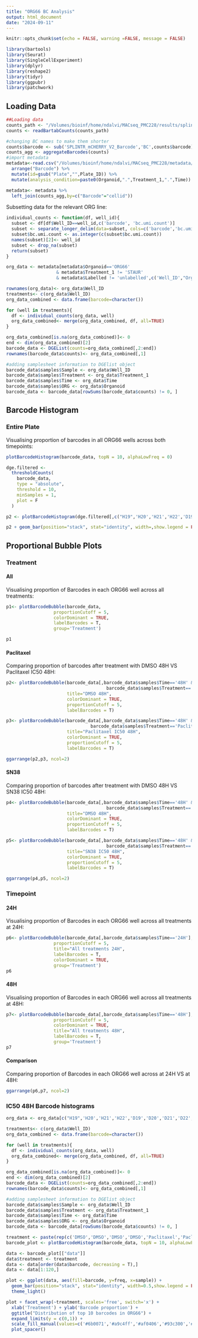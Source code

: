 ```yaml
---
title: "ORG66 BC Analysis"
output: html_document
date: "2024-09-11"
---
```


```r
knitr::opts_chunk$set(echo = FALSE, warning =FALSE, message = FALSE)
```

```r
library(bartools)
library(Seurat)
library(SingleCellExperiment)
library(dplyr)
library(reshape2)
library(tidyr)
library(ggpubr)
library(patchwork)
```

## Loading Data
```r
##Loading data
counts_path <- "/Volumes/bioinf/home/ndalvi/MACseq_PMC228/results/splintr/MGC-SA-7209-full/counts/MGC-SA-7209_S1.counts.tsv"
counts <- readBartabCounts(counts_path)

#changing BC names to make them shorter
counts$barcode <- sub('SPLINTR_mCHERRY_V2_Barcode','BC',counts$barcode)
counts_agg <- aggregateBarcodes(counts)
#import metadata
metadata<-read.csv("/Volumes/bioinf/home/ndalvi/MACseq_PMC228/metadata/PMC228.csv",header=T) %>%
  arrange("Barcode") %>%
  mutate(id=gsub("Plate","",Plate_ID)) %>%
  mutate(analysis_condition=paste0(Organoid,".",Treatment_1,".",Time))

metadata<- metadata %>%
  left_join(counts_agg,by=c("Barcode"="cellid"))

```

Subsetting data for the relevant ORG line:
```r
individual_counts <- function(df, well_id){
  subset <- df[df$Well_ID==well_id,c('barcode', 'bc.umi.count')]
  subset <- separate_longer_delim(data=subset, cols=c('barcode','bc.umi.count'),delim = ';')
  subset$bc.umi.count <- as.integer(c(subset$bc.umi.count))
  names(subset)[2]<- well_id
  subset <- drop_na(subset)
  return(subset)
}

org_data <- metadata[metadata$Organoid=='ORG66' 
                   & metadata$Treatment_1 != 'STAUR' 
                   & metadata$Labelled != 'unlabelled',c('Well_ID',"Organoid","Treatment_1",'Time',"barcode", "bc.umi.count")]

rownames(org_data)<- org_data$Well_ID
treatments<- c(org_data$Well_ID)
org_data_combined <- data.frame(barcode=character())

for (well in treatments){
  df <- individual_counts(org_data, well)
  org_data_combined<- merge(org_data_combined, df, all=TRUE)
}

org_data_combined[is.na(org_data_combined)]<- 0
end <- dim(org_data_combined)[2]
barcode_data <- DGEList(counts=org_data_combined[,2:end])
rownames(barcode_data$counts)<- org_data_combined[,1]

#adding samplesheet information to DGElist object
barcode_data$samples$Sample <- org_data$Well_ID
barcode_data$samples$Treatment <- org_data$Treatment_1
barcode_data$samples$Time <- org_data$Time
barcode_data$samples$ORG <- org_data$Organoid
barcode_data <- barcode_data[rowSums(barcode_data$counts) != 0, ]

```

## Barcode Histogram 

### Entire Plate 
Visualising proportion of barcodes in all ORG66 wells across both timepoints:
```r
plotBarcodeHistogram(barcode_data, topN = 10, alphaLowFreq = 0)

dge.filtered <-
  thresholdCounts(
    barcode_data,
    type = "absolute",
    threshold = 10,
    minSamples = 1,
    plot = F
  )

p2 <- plotBarcodeHistogram(dge.filtered[,c("H19",'H20','H21','H22','D19','D20','D21','D22','K19','K20','K21','K22')], topN = 10, alphaLowFreq = 0)   

p2 + geom_bar(position="stack", stat="identity", width=,show.legend = FALSE)
```

## Proportional Bubble Plots 

### Treatment {.tabset}

#### All
Visualising proportion of Barcodes in each ORG66 well across all treatments:

```r
p1<- plotBarcodeBubble(barcode_data, 
                  proportionCutoff = 5,
                  colorDominant = TRUE,
                  labelBarcodes = T,
                  group='Treatment')

p1
```

#### Paclitaxel

Comparing proportion of barcodes after treatment with DMSO 48H VS Paclitaxel IC50 48H:
```r
p2<- plotBarcodeBubble(barcode_data[,barcode_data$samples$Time=='48H' &
                                      barcode_data$samples$Treatment=='DMSO'],
                       title="DMSO 48H",
                       colorDominant = TRUE,
                       proportionCutoff = 5,
                       labelBarcodes = T)

p3<- plotBarcodeBubble(barcode_data[,barcode_data$samples$Time=='48H' &
                                barcode_data$samples$Treatment=='Paclitaxel_IC50'],
                       title="Paclitaxel IC50 48H",
                       colorDominant = TRUE,
                       proportionCutoff = 5,
                       labelBarcodes = T)

ggarrange(p2,p3, ncol=2)
```

#### SN38

Comparing proportion of barcodes after treatment with DMSO 48H VS SN38 IC50 48H:
```r
p4<- plotBarcodeBubble(barcode_data[,barcode_data$samples$Time=='48H' &
                                      barcode_data$samples$Treatment=='DMSO'],
                       title="DMSO 48H",
                       colorDominant = TRUE,
                       proportionCutoff = 5,
                       labelBarcodes = T)

p5<- plotBarcodeBubble(barcode_data[,barcode_data$samples$Time=='48H' &
                                      barcode_data$samples$Treatment=='SN38_IC50'],
                       title="SN38 IC50 48H",
                       colorDominant = TRUE,
                       proportionCutoff = 5,
                       labelBarcodes = T)

ggarrange(p4,p5, ncol=2)
```

### Timepoint {.tabset}

#### 24H
Visualising proportion of Barcodes in each ORG66 well across all treatments at 24H:
```r
p6<- plotBarcodeBubble(barcode_data[,barcode_data$samples$Time=='24H'], 
                  proportionCutoff = 5,
                  title="All treatments 24H",
                  labelBarcodes = T,
                  colorDominant = TRUE,
                  group='Treatment')
p6
```

#### 48H
Visualising proportion of Barcodes in each ORG66 well across all treatments at 48H:
```r
p7<- plotBarcodeBubble(barcode_data[,barcode_data$samples$Time=='48H'], 
                  proportionCutoff = 5,
                  colorDominant = TRUE,
                  title="All treatments 48H",
                  labelBarcodes = T,
                  group='Treatment')
p7
```

####  Comparison
Comparing proportion of Barcodes in each ORG66 well across at 24H VS at 48H:

```r
ggarrange(p6,p7, ncol=2)
```

### IC50 48H Barcode histograms
```r
org_data <- org_data[c("H19",'H20','H21','H22','D19','D20','D21','D22','K19','K20','K21','K22'),]

treatments<- c(org_data$Well_ID)
org_data_combined <- data.frame(barcode=character())

for (well in treatments){
  df <- individual_counts(org_data, well)
  org_data_combined<- merge(org_data_combined, df, all=TRUE)
}

org_data_combined[is.na(org_data_combined)]<- 0
end <- dim(org_data_combined)[2]
barcode_data <- DGEList(counts=org_data_combined[,2:end])
rownames(barcode_data$counts)<- org_data_combined[,1]

#adding samplesheet information to DGElist object
barcode_data$samples$Sample <- org_data$Well_ID
barcode_data$samples$Treatment <- org_data$Treatment_1
barcode_data$samples$Time <- org_data$Time
barcode_data$samples$ORG <- org_data$Organoid
barcode_data <- barcode_data[rowSums(barcode_data$counts) != 0, ]

treatment <- paste(rep(c('DMSO','DMSO','DMSO','DMSO','Paclitaxel','Paclitaxel','Paclitaxel','Paclitaxel','SN38','SN38','SN38','SN38'),28))
barcode_plot <- plotBarcodeHistogram(barcode_data, topN = 10, alphaLowFreq = 0) 

data <- barcode_plot[["data"]]
data$treatment <- treatment
data <- data[order(data$barcode, decreasing = T),]
data <- data[1:120,]

plot <- ggplot(data, aes(fill=barcode, y=freq, x=sample)) + 
  geom_bar(position="stack", stat="identity", width=0.5,show.legend = FALSE) + 
  theme_light()

plot + facet_wrap(~treatment, scales='free', switch='x') + 
  xlab('Treatment') + ylab('Barcode proportion') + 
  ggtitle("Distribution of top 10 barcodes in ORG66") + 
  expand_limits(y = c(0,1)) + 
  scale_fill_manual(values=c('#6b0071','#a9c4ff','#af0406','#93c300','#0093c3','#d7ff5c','#ffa95c','#fffb5c','#ffa9ef','#ff5c60'))+
  plot_spacer() 
```
